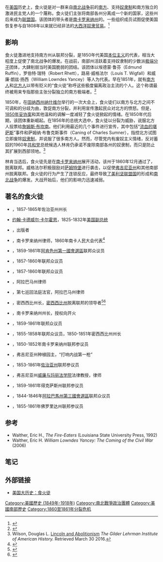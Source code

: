 
在[[美国|美国]]历史上，食火徒是对一群来自[[南北战争|南北战争]]前的[[美國南部|南方]]、支持[[美國奴隸制度|奴隶制]]和南方独立的激进民主党人的一个蔑称。食火徒们主张将南部各州分离成一个新的国家，这些州后来成为[[美利堅聯盟國|联盟国]]。该团体的带头者是[[南卡罗来纳州|南卡罗来纳州]]的{{tsl|en|Robert Rhett|罗伯特·瑞特}}。一些组织成员试图促使美国恢复参与自1808年以来就已经非法的[[大西洋奴隸貿易|大西洋奴隶贸易]]。<ref>{{Cite book|last=[[William_J._Cooper,_Jr.|William J. Cooper, Jr.]] and Thomas E. Terrill|title=The American South: A History|url=https://books.google.com/books?id=-aB-KVztmjcC&pg=PA363|year=2008|publisher=Rowman & Littlefield|page=363|isbn=9780742563995|access-date=2021-02-24|archive-date=2021-01-11|archive-url=https://web.archive.org/web/20210111131416/https://books.google.com/books?id=-aB-KVztmjcC&pg=PA363|dead-url=no}}</ref>

== 影响 ==
食火徒激进地支持南方州从联邦分裂，是1850年代美国[[本位主义|本位主义]]的代表，相当大程度上促使了南北战争的爆发。在战前，南部州活跃着支持奴隶制的少数派[[極端主義|极端分子]]团体，大肆削弱当时美国脆弱的团结。该团体以埃德蒙·鲁芬（Edmund Ruffin），罗伯特·瑞特（Robert Rhett），路易·威格法尔（Louis T. Wigfall）和威廉·朗兹·扬西（William Lowndes Yancey）等人为代表。早在1851年，就有[[美國南部|南方人]]和[[美國北部|北方人]]以带有贬义的“食火徒”称呼这些极度偏离政治主流的个人。这个称谓最终被用来专指那些主张分裂独立的南方极端者。<ref>{{Cite journal|title=The Fire-Eaters, the South, and Secession. (Volumes I and II).|url=https://digitalcommons.lsu.edu/gradschool_disstheses/4548|last=Walther|first=Eric|date=1988-01-01|journal=LSU Historical Dissertations and Theses|access-date=2021-03-04|archive-date=2021-01-17|archive-url=https://web.archive.org/web/20210117042718/https://digitalcommons.lsu.edu/gradschool_disstheses/4548/|dead-url=no}}</ref>

1850年，在[[纳什维尔|田纳西州纳什维尔]]举行的一次大会上，食火徒们以南方与北方之间不可调和的分歧为由，敦促南方分裂，并利用宣传激起民众对北方的愤怒。但是，[[1850年妥协案|1850年妥协案]]和其他温和的调解一度减轻了食火徒掀起的情绪。在1850年代后期，该团体重新崛起。在1856年的总统大选中，食火徒以分裂为威胁，说服北方人投票给[[詹姆斯·布坎南|詹姆斯·布坎南]]。他们利用最近的几个事件进行宣传，其中包括“[[堪萨斯内战|流血的堪萨斯]]”事件和萨姆纳·布鲁克斯事件（Caning of Charles Sumner），指控北方试图立即废除[[奴隶制度|奴隶制]]，并说服了很多南方人。然而，尽管党内有废奴主义情绪，反对蓄奴的1960年[[共和黨_(美國)|共和党]]总统候选人林肯仍承诺不废除南部各州的奴隶制，而只是防止其扩展到西部领地。<ref>Wilson, Douglas L. [https://www.gilderlehrman.org/history-by-era/lincoln/essays/lincoln-and-abolitionism Lincoln and Abolitionism] {{Wayback|url=https://www.gilderlehrman.org/history-by-era/lincoln/essays/lincoln-and-abolitionism |date=20171101040524 }} ''The Gilder Lehrman Institute of American History.'' Retrieved March 30 2016.</ref>

林肯当选后，食火徒先是在[[南卡罗来纳州|南卡罗来纳州]]展开活动，该州于1860年12月通过了{{tsl|en|Ordinance of Secession|《退出法令》}}，脱离联邦。威格法尔积极鼓励对[[萨姆特堡|萨姆特堡]]进行袭击，以促使[[弗吉尼亚州|弗吉尼亚州]]和其他南部州脱离联邦。食火徒的行为产生了连锁反应，最终导致[[美利堅聯盟國|了美利坚联盟国]]的形成和[[南北战争|南北战争]]的爆发。大战开始后，他们的影响力迅速减弱。

== 著名的食火徒 ==
{{div col|colwidth=30em}}
*{{tsl|en|Joseph E. Brown|约瑟夫·布朗}}，1857-1865年佐治亚州州长
*[[约翰·卡德威尔·卡尔霍恩|约翰·卡德威尔·卡尔霍恩]]，1825-1832年[[美国副总统|美国副总统]]
*{{tsl|en|James Dunwoody Brownson De Bow|詹姆斯·德波}}，''{{tsl|en|De Bow's Review|德波评论}}''出版者
*{{tsl|en|Maxcy Gregg|马克西·格雷格}}，南卡罗来纳州律师，1860年南卡人民大会代表<ref>{{Cite book|title=Journal of the Convention of the people of South Carolina|url=http://archive.org/details/journalconventi01convgoog|publisher=Columbia, S.C., R. W. Gibbes, printer to the Convention|date=1862}}</ref>
*{{tsl|en|Thomas C. Hindman|托马斯·辛德曼}}，1859-1861年[[阿肯色州第一國會選區|阿肯色州第一國會選區]]联邦众议员
*{{tsl|en|Laurence M. Keitt|劳伦斯·凯特}}，1857-1860年{{tsl|en|South Carolina's 3rd congressional district|南卡罗来纳州第三国会选区}}联邦众议员
*{{tsl|en|William Porcher Miles|威廉·迈尔斯}}，1857-1860年{{tsl|en|South Carolina's 2nd congressional district|南卡罗来纳州第二国会选区}}联邦众议员
*{{tsl|en|Edward A. O'Neal|爱德华·奥尼尔}}，阿拉巴马州律师
*{{tsl|en|Edmund Pettus|埃德蒙·佩图斯}}，第七巡回法庭法官，阿拉巴马州律师
*{{tsl|en|John J. Pettus|约翰·佩图斯}}，密西西比州长，[[密西西比州|密西西比州]]脱离联邦的领导者<ref>{{cite web|url=http://mshistory.k12.ms.us/index.php?s=extra&id=124|first=David G.|last=Sansing|title=John Jones Pettus: Twentieth and Twenty-third Governor of Mississippi: January 5, 1854 to January 10, 1854; 1859-1863|date=December 2003|publisher=Mississippi Historical Society|access-date=2014-06-07|archive-url=https://web.archive.org/web/20151208030432/http://mshistory.k12.ms.us/index.php?s=extra&id=124|archive-date=December 8, 2015}}</ref><ref>{{cite book|last1=Dubay|first1=Robert W.|title=John Jones Pettus, Mississippi fire-eater|date=1975|publisher=Univ. Press of Mississippi|isbn=9781617033537|url=https://books.google.com/books?id=JslRH5FIwZwC&pg=PA15|page=15|access-date=2021-02-24|archive-date=2016-06-17|archive-url=https://web.archive.org/web/20160617105715/https://books.google.com/books?id=JslRH5FIwZwC&pg=PA15|dead-url=no}}</ref>
*{{tsl|en|Francis Wilkinson Pickens|弗朗西斯·皮更斯}}，南卡罗来纳州州长，授权向''{{tsl|en|Star of the West|西部之星号}}''开火
*{{tsl|en|Roger Atkinson Pryor|罗杰·普莱尔}}，1859-1861年{{tsl|en|Virginia's 4th congressional district|弗吉尼亚州第四国会选区}}联邦众议员

*{{tsl|en|John A. Quitman|约翰·奎特曼}}，1855-1858年{{tsl|en|Mississippi's 5th congressional district|密西西比州第五国会选区}}联邦众议员，1850-1851年密西西比州州长
*{{tsl|en|Robert Rhett|罗伯特·瑞特}}，1850-1852年南卡罗来纳州联邦参议员
*{{tsl|en|Edmund Ruffin|埃德芒德·鲁芬}}，弗吉尼亚州种植园主，“打响内战第一枪”
*{{tsl|en|Robert Toombs|罗伯特·图博斯}}，1853-1861年[[佐治亚州|佐治亚州]]联邦参议员
*{{tsl|en|Nathaniel Beverley Tucker|内特·塔克}}，弗吉尼亚州[[威廉与玛丽法学院|威廉与玛丽法学院]]法律教授，律师
*{{tsl|en|Louis Wigfall|路易·威格法尔}}，1859-1861年得克萨斯州联邦参议员
*{{tsl|en|William Lowndes Yancey|威廉·朗兹·扬西}}，1844-1846年[[阿拉巴馬州第三國會選區|阿拉巴馬州第三國會選區]]联邦众议员
*{{tsl|en|David Levy Yulee|大卫·于李}}，1855-1861年佛罗里达州联邦参议员
{{div col end}}

== 参考 ==

* Walther, Eric H., ''The Fire-Eaters'' (Louisiana State University Press, 1992) {{ISBN|0-8071-1775-7}}
* Walther, Eric H. ''William Lowndes Yancey: The Coming of the Civil War'' (2006)

== 笔记 ==
<references />

== 外部链接 ==

* [http://www.greatamericanhistory.net/fireaters.htm 美国大历史：食火徒] {{Wayback|url=http://www.greatamericanhistory.net/fireaters.htm |date=20210124003051 }}

{{南北战争}}
[[Category:美國歷史_(1849年-1918年)|Category:美國歷史 (1849年-1918年)]]
[[Category:南北戰爭政治團體|Category:南北戰爭政治團體]]
[[Category:美國南部歷史|Category:美國南部歷史]]
[[Category:1860至1861年分裂危机|Category:1860至1861年分裂危机]]